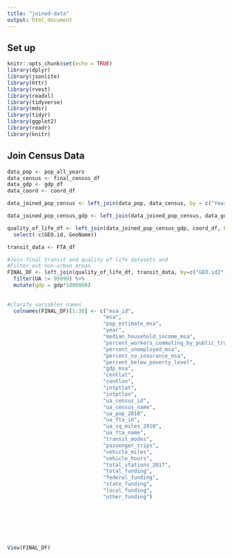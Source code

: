 ```yaml
---
title: "joined-data"
output: html_document
---
```


## Set up
```r
knitr::opts_chunk$set(echo = TRUE)
library(dplyr)
library(jsonlite)
library(httr)
library(rvest)
library(readxl)
library(tidyverse)
library(mdsr)   
library(tidyr)
library(ggplot2)
library(readr)
library(knitr)
```

## Join Census Data
```r

data_pop <- pop_all_years
data_census <- final_census_df
data_gdp <- gdp_df
data_coord <- coord_df

data_joined_pop_census <- left_join(data_pop, data_census, by = c("Year", "GEO.id", "GEO.id2", "GEO.display-label"))

data_joined_pop_census_gdp <- left_join(data_joined_pop_census, data_gdp, by = c("GEO.id2", "Year"))

quality_of_life_df <- left_join(data_joined_pop_census_gdp, coord_df, by = c("GEO.id2", "GEO.display-label")) %>% 
  select(-c(GEO.id, GeoName))

```

```r
transit_data <- FTA_df

#Join final transit and quality of life datasets and
#Filter out non-urban areas 
FINAL_DF <- left_join(quality_of_life_df, transit_data, by=c("GEO.id2", "Year"))%>% 
  filter(UA != 99999) %>% 
  mutate(gdp = gdp*1000000)
 
  
#clarify variables names
  colnames(FINAL_DF)[1:30] <- c("msa_id", 
                               "msa", 
                               "pop_estimate_msa", 
                               "year", 
                               "median_household_income_msa",
                               "percent_workers_commuting_by_public_transit_msa",
                               "percent_unemployed_msa",
                               "percent_no_insurance_msa",
                               "percent_below_poverty_level",
                               "gdp_msa",
                               "centlat",
                               "centlon",
                               "intptlat",
                               "intptlon",
                               "ua_census_id",
                               "ua_census_name",
                               "ua_pop_2010",
                               "ua_fta_id",
                               "ua_sq_miles_2010",
                               "ua_fta_name",
                               "transit_modes",
                               "passenger_trips",
                               "vehicle_miles",
                               "vehicle_hours",
                               "total_stations_2017",
                               "total_funding",
                               "federal_funding",
                               "state_funding",
                               "local_funding",
                               "other_funding")
                               
  
  
  
  
  

View(FINAL_DF)


```
